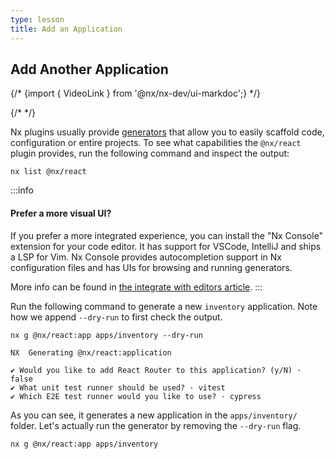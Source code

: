 ```yaml
---
type: lesson
title: Add an Application
---
```


## Add Another Application

{/* {import { VideoLink } from '@nx/nx-dev/ui-markdoc';} */}

{/* <VideoLink link="https://youtu.be/gc4N7kxiA50?t=259"></VideoLink> */}

Nx plugins usually provide [generators](/features/generate-code) that allow you to easily scaffold code, configuration or entire projects. To see what capabilities the `@nx/react` plugin provides, run the following command and inspect the output:

```shell
nx list @nx/react
```

:::info

#### Prefer a more visual UI?

If you prefer a more integrated experience, you can install the "Nx Console" extension for your code editor. It has support for VSCode, IntelliJ and ships a LSP for Vim. Nx Console provides autocompletion support in Nx configuration files and has UIs for browsing and running generators.

More info can be found in [the integrate with editors article](/getting-started/editor-setup).
:::

Run the following command to generate a new `inventory` application. Note how we append `--dry-run` to first check the output.

```shell
nx g @nx/react:app apps/inventory --dry-run
```

```
NX  Generating @nx/react:application

✔ Would you like to add React Router to this application? (y/N) · false
✔ What unit test runner should be used? · vitest
✔ Which E2E test runner would you like to use? · cypress
```

As you can see, it generates a new application in the `apps/inventory/` folder. Let's actually run the generator by removing the `--dry-run` flag.

```shell
nx g @nx/react:app apps/inventory
```
